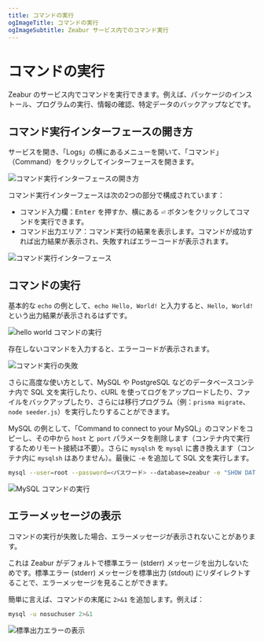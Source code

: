 ```yaml
---
title: コマンドの実行
ogImageTitle: コマンドの実行
ogImageSubtitle: Zeabur サービス内でのコマンド実行
---
```


# コマンドの実行

Zeabur のサービス内でコマンドを実行できます。例えば、パッケージのインストール、プログラムの実行、情報の確認、特定データのバックアップなどです。

## コマンド実行インターフェースの開き方

サービスを開き、「Logs」の横にあるメニューを開いて、「コマンド」（Command）をクリックしてインターフェースを開きます。

![コマンド実行インターフェースの開き方](/deploy/command-execution/open-command-executor.webp)

コマンド実行インターフェースは次の2つの部分で構成されています：

- コマンド入力欄：<kbd>Enter</kbd> を押すか、横にある <kbd>⏎</kbd> ボタンをクリックしてコマンドを実行できます。
- コマンド出力エリア：コマンド実行の結果を表示します。コマンドが成功すれば出力結果が表示され、失敗すればエラーコードが表示されます。

![コマンド実行インターフェース](/deploy/command-execution/interface.webp)

## コマンドの実行

基本的な `echo` の例として、`echo Hello, World!` と入力すると、`Hello, World!` という出力結果が表示されるはずです。

![hello world コマンドの実行](/deploy/command-execution/command-success.webp)

存在しないコマンドを入力すると、エラーコードが表示されます。

![コマンド実行の失敗](/deploy/command-execution/command-error.webp)

さらに高度な使い方として、MySQL や PostgreSQL などのデータベースコンテナ内で SQL 文を実行したり、cURL を使ってログをアップロードしたり、ファイルをバックアップしたり、さらには移行プログラム（例：`prisma migrate`、`node seeder.js`）を実行したりすることができます。

MySQL の例として、「Command to connect to your MySQL」のコマンドをコピーし、その中から `host` と `port` パラメータを削除します（コンテナ内で実行するためリモート接続は不要）。さらに `mysqlsh` を `mysql` に書き換えます（コンテナ内に `mysqlsh` はありません）。最後に `-e` を追加して SQL 文を実行します。

```bash
mysql --user=root --password=<パスワード> --database=zeabur -e "SHOW DATABASES;"
```

![MySQL コマンドの実行](/deploy/command-execution/mysql-example.webp)

## エラーメッセージの表示

コマンドの実行が失敗した場合、エラーメッセージが表示されないことがあります。

これは Zeabur がデフォルトで標準エラー (stderr) メッセージを出力しないためです。標準エラー (stderr) メッセージを標準出力 (stdout) にリダイレクトすることで、エラーメッセージを見ることができます。

簡単に言えば、コマンドの末尾に `2>&1` を追加します。例えば：

```bash
mysql -u nosuchuser 2>&1
```

![標準出力エラーの表示](/deploy/command-execution/stderr-to-stdout.webp)
